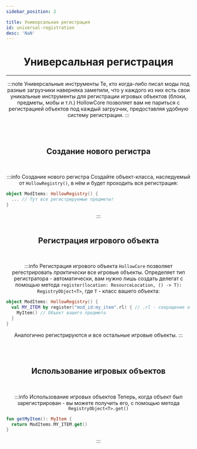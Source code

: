 ```yaml
---
sidebar_position: 2

title: Универсальная регистрация
id: universal-registration
desc: 'NaN'
---
```


<div align="center">

# Универсальная регистрация

---

:::note Универсальные инструменты
Те, кто когда-либо писал моды под разные загрузчики наверняка заметили,
что у каждого из них есть свои уникальные инструменты для регистрации игровых
объектов (блоки, предметы, мобы и т.п.) HollowCore позволяет вам не париться с
регистрацией объектов под каждый загрузчик, предоставляя удобную систему регистрации.
:::

<br />
<br />

## Создание нового регистра

<br />

:::info Создание нового регистра
Создайте объект-класса, наследуемый от `HollowRegistry()`, в нём и будет проходить
вся регистрация:
<div align="left" id="dont-copy">

```kts title="Пример"
object ModItems: HollowRegistry() {
  ... // Тут все регистрируемые предметы!
}
```
</div>
:::

<br />
<br />

## Регистрация игрового объекта

<br />

:::info Регистрация игрового объекта
`HollowCore` позволяет регестрировать *практически* все игровые объекты.
Определяет тип регистратора - автоматически, вам нужно лишь создать делегат с
помощью метода `register(location: ResourceLocation, () -> T): RegistryObject<T>`,
где `T` - класс вашего объекта:
<div align="left" id="dont-copy">

```kts title="Пример"
object ModItems: HollowRegistry() {
  val MY_ITEM by register("mod_id:my_item".rl) { // .rl - сокращение от "ResourceLocation". На разных версиях он создаётся по-разному. Так что был создан универсальный вариант.
    MyItem() // Объект вашего предмета
  }
}
```
</div>

Аналогично регистрируются и все остальные игровые объекты.
:::

<br />
<br />

## Использование игровых объектов

<br />

:::info Использование игровых объектов
Теперь, когда объект был зарегистрирован - вы можете получить его, с помощью метода
`RegistryObject<T>.get()`
<div align="left" id="dont-copy">

```kts title="Пример"
fun getMyItem(): MyItem {
  return ModItems.MY_ITEM.get()
}
```
</div>
:::

</div>